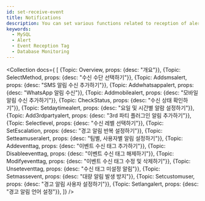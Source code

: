 ```yaml
---
id: set-receive-event
title: Notifications
description: You can set various functions related to reception of alerts by project members.
keywords:
  - MySQL
  - Alert
  - Event Reception Tag
  - Database Monitoring
---
```



<Collection docs={
  [
    {Topic: Overview, props: {desc: "개요"}},
    {Topic: SelectMethod, props: {desc: "수신 수단 선택하기"}},
    {Topic: Addsmsalert, props: {desc: "SMS 알림 수신 추가하기"}},
    {Topic: Addwhatsappalert, props: {desc: "WhatsApp 알림 수신"}},
    {Topic: Addmobilealert, props: {desc: "모바일 알림 수신 추가하기"}},
    {Topic: CheckStatus, props: {desc: "수신 상태 확인하기"}},
    {Topic: Setdaytimealert, props: {desc: "요일 및 시간별 알람 설정하기"}},
    {Topic: Add3rdpartyalert, props: {desc: "3rd 파티 플러그인 알림 추가하기"}},
    {Topic: Selectlevel, props: {desc: "수신 레벨 선택하기"}},
    {Topic: SetEscalation, props: {desc: "경고 알림 반복 설정하기"}},
    {Topic: Setteamuseralert, props: {desc: "팀별, 사용자별 알림 설정하기"}},
    {Topic: Addeventtag, props: {desc: "이벤트 수신 태그 추가하기"}},
    {Topic: Disableeventtag, props: {desc: "이벤트 수신 태그 해제하기"}},
    {Topic: Modifyeventtag, props: {desc: "이벤트 수신 태그 수정 및 삭제하기"}},
    {Topic: Unseteventtag, props: {desc: "수신 태그 미설정 알림"}},
    {Topic: Setmassevent, props: {desc: "대량 알림 발생 방지"}},
    {Topic: Setcustomuser, props: {desc: "경고 알림 사용자 설정하기"}},
    {Topic: Setlangalert, props: {desc: "경고 알림 언어 설정"}},
  ]}
/>
